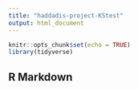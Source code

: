 ```yaml
---
title: "haddadis-project-KStest"
output: html_document
---
```


```r
knitr::opts_chunk$set(echo = TRUE)
library(tidyverse)
```

## R Markdown